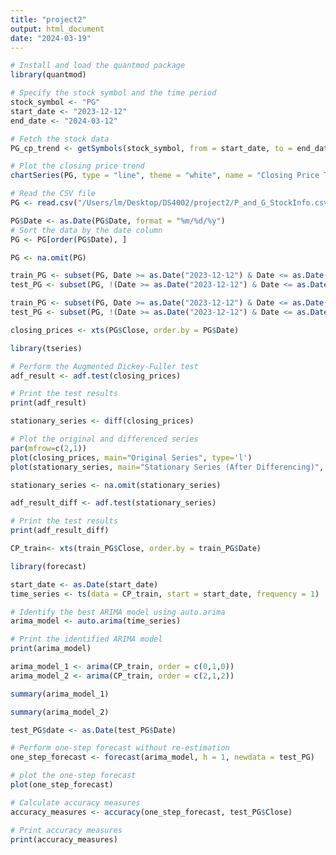 ```yaml
---
title: "project2"
output: html_document
date: "2024-03-19"
---
```


```r
# Install and load the quantmod package
library(quantmod)

# Specify the stock symbol and the time period
stock_symbol <- "PG"  
start_date <- "2023-12-12"
end_date <- "2024-03-12"

# Fetch the stock data
PG_cp_trend <- getSymbols(stock_symbol, from = start_date, to = end_date)

# Plot the closing price trend
chartSeries(PG, type = "line", theme = "white", name = "Closing Price Trend")
```

```r
# Read the CSV file
PG <- read.csv("/Users/lm/Desktop/DS4002/project2/P_and_G_StockInfo.csv")
```

```r
PG$Date <- as.Date(PG$Date, format = "%m/%d/%y")
# Sort the data by the date column
PG <- PG[order(PG$Date), ]

PG <- na.omit(PG)
```

```r
train_PG <- subset(PG, Date >= as.Date("2023-12-12") & Date <= as.Date("2024-02-12"))
test_PG <- subset(PG, !(Date >= as.Date("2023-12-12") & Date <= as.Date("2024-02-12")))
```

```r
train_PG <- subset(PG, Date >= as.Date("2023-12-12") & Date <= as.Date("2024-02-12"))
test_PG <- subset(PG, !(Date >= as.Date("2023-12-12") & Date <= as.Date("2024-02-12")))
```


```r
closing_prices <- xts(PG$Close, order.by = PG$Date)
```

```r
library(tseries)

# Perform the Augmented Dickey-Fuller test
adf_result <- adf.test(closing_prices)

# Print the test results
print(adf_result)
```

```r
stationary_series <- diff(closing_prices)

# Plot the original and differenced series
par(mfrow=c(2,1))
plot(closing_prices, main="Original Series", type='l')
plot(stationary_series, main="Stationary Series (After Differencing)", type='l')

```
```r
stationary_series <- na.omit(stationary_series)

adf_result_diff <- adf.test(stationary_series)

# Print the test results
print(adf_result_diff)
```
```r
CP_train<- xts(train_PG$Close, order.by = train_PG$Date)
```

```r
library(forecast)

start_date <- as.Date(start_date)
time_series <- ts(data = CP_train, start = start_date, frequency = 1)

# Identify the best ARIMA model using auto.arima
arima_model <- auto.arima(time_series)

# Print the identified ARIMA model
print(arima_model)
```
```r
arima_model_1 <- arima(CP_train, order = c(0,1,0))
arima_model_2 <- arima(CP_train, order = c(2,1,2))
```

```r
summary(arima_model_1)
```

```r
summary(arima_model_2)
```

```r
test_PG$date <- as.Date(test_PG$Date)

# Perform one-step forecast without re-estimation
one_step_forecast <- forecast(arima_model, h = 1, newdata = test_PG)

# plot the one-step forecast
plot(one_step_forecast)
```

```r
# Calculate accuracy measures
accuracy_measures <- accuracy(one_step_forecast, test_PG$Close)

# Print accuracy measures
print(accuracy_measures)
``` 

